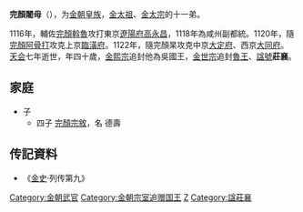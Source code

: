 '''完顏闍母'''（{{bd|1090年||1129年|catIdx=W}}），为[[金朝|金朝]][[皇族|皇族]]，[[金太祖|金太祖]]、[[金太宗|金太宗]]的十一弟。

1116年，輔佐[[完顏斡魯|完顏斡魯]]攻打東京[[遼陽府|遼陽府]][[高永昌|高永昌]]，1118年為咸州副都統。1120年，隨[[完顏阿骨打|完顏阿骨打]]攻克上京[[臨潢府|臨潢府]]。1122年，隨完顏杲攻克中京[[大定府_(辽朝)|大定府]]、西京[[大同府|大同府]]。[[天会_(金朝)|天会]]七年逝世，年四十歲，[[金熙宗|金熙宗]]追封他為吳國王，[[金世宗|金世宗]]追封[[魯王|魯王]]、[[諡號|諡號]]'''莊襄'''。

== 家庭 ==
*子
**四子 [[完顏宗敘|完顏宗敘]]，名 德壽

== 传記資料 ==
*《[[金史|金史]]·列传第九》

{{DEFAULTSORT:W完顏}}
[[Category:金朝武官|Category:金朝武官]]
[[Category:金朝宗室追赠国王|Category:金朝宗室追赠国王]]
[[Category:完顏氏|Z]]
[[Category:諡莊襄|Category:諡莊襄]]